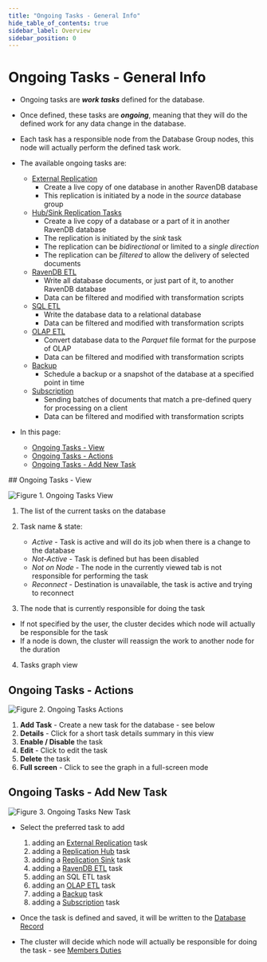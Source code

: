 ```yaml
---
title: "Ongoing Tasks - General Info"
hide_table_of_contents: true
sidebar_label: Overview
sidebar_position: 0
---
```



# Ongoing Tasks - General Info
<Admonition type="note" title="Note">

* Ongoing tasks are ***work tasks*** defined for the database.  
* Once defined, these tasks are ***ongoing***, meaning that they will do the defined work for any data change in the database.  
* Each task has a responsible node from the Database Group nodes, this node will actually perform the defined task work.  
* The available ongoing tasks are:  
  * [External Replication](../../../../studio/database/tasks/ongoing-tasks/external-replication-task.mdx)  
      * Create a live copy of one database in another RavenDB database
      * This replication is initiated by a node in the *source* database group
  * [Hub/Sink Replication Tasks](../../../../studio/database/tasks/ongoing-tasks/hub-sink-replication/overview.mdx)  
      * Create a live copy of a database or a part of it in another RavenDB database  
      * The replication is initiated by the *sink* task  
      * The replication can be *bidirectional* or limited to a *single direction*  
      * The replication can be *filtered* to allow the delivery of selected documents  
  * [RavenDB ETL](../../../../studio/database/tasks/ongoing-tasks/ravendb-etl-task.mdx)  
      * Write all database documents, or just part of it, to another RavenDB database  
      * Data can be filtered and modified with transformation scripts  
  * [SQL ETL](../../../../server/ongoing-tasks/etl/sql.mdx)  
      * Write the database data to a relational database  
      * Data can be filtered and modified with transformation scripts  
  * [OLAP ETL](../../../../server/ongoing-tasks/etl/olap.mdx)  
      * Convert database data to the _Parquet_ file format for the purpose of OLAP  
      * Data can be filtered and modified with transformation scripts  
  * [Backup](../../../../studio/database/tasks/backup-task.mdx)  
      * Schedule a backup or a snapshot of the database at a specified point in time  
  * [Subscription](../../../../client-api/data-subscriptions/what-are-data-subscriptions.mdx)  
      * Sending batches of documents that match a pre-defined query for processing on a client  
      * Data can be filtered and modified with transformation scripts  

* In this page:  
  * [Ongoing Tasks - View](../../../../studio/database/tasks/ongoing-tasks/general-info.mdx#ongoing-tasks---view)  
  * [Ongoing Tasks - Actions](../../../../studio/database/tasks/ongoing-tasks/general-info.mdx#ongoing-tasks---actions)  
  * [Ongoing Tasks - Add New Task](../../../../studio/database/tasks/ongoing-tasks/general-info.mdx#ongoing-tasks---add-new-task)  
</Admonition>
## Ongoing Tasks - View

![Figure 1. Ongoing Tasks View](./assets/general-info-001.png)

1. The list of the current tasks on the database  

2. Task name & state:  
   * _Active_ - Task is active and will do its job when there is a change to the database  
   * _Not-Active_ - Task is defined but has been disabled  
   * _Not on Node_ - The node in the currently viewed tab is not responsible for performing the task  
   * _Reconnect_ - Destination is unavailable, the task is active and trying to reconnect  

3. The node that is currently responsible for doing the task  
  * If not specified by the user, the cluster decides which node will actually be responsible for the task
  * If a node is down, the cluster will reassign the work to another node for the duration  

4. Tasks graph view  



## Ongoing Tasks - Actions

![Figure 2. Ongoing Tasks Actions](./assets/general-info-002.png)

1. **Add Task** - Create a new task for the database - see below  
2. **Details** - Click for a short task details summary in this view  
3. **Enable / Disable** the task  
4. **Edit** - Click to edit the task  
5. **Delete** the task  
6. **Full screen** - Click to see the graph in a full-screen mode  



## Ongoing Tasks - Add New Task

![Figure 3. Ongoing Tasks New Task](./assets/general-info-003.png)

* Select the preferred task to add  
  1. adding an [External Replication](../../../../studio/database/tasks/ongoing-tasks/external-replication-task.mdx) task  
  2. adding a [Replication Hub](../../../../studio/database/tasks/ongoing-tasks/hub-sink-replication/replication-hub-task.mdx) task
  3. adding a [Replication Sink](../../../../studio/database/tasks/ongoing-tasks/hub-sink-replication/replication-sink-task.mdx) task
  4. adding a [RavenDB ETL](../../../../studio/database/tasks/ongoing-tasks/ravendb-etl-task.mdx) task  
  5. adding an SQL ETL task  
  6. adding an [OLAP ETL](../../../../studio/database/tasks/ongoing-tasks/olap-etl-task.mdx) task  
  7. adding a [Backup](../../../../studio/database/tasks/backup-task.mdx) task  
  8. adding a [Subscription](../../../../studio/database/tasks/ongoing-tasks/subscription-task.mdx) task  

* Once the task is defined and saved, it will be written to the [Database Record](../../../../studio/database/settings/database-record.mdx)  

* The cluster will decide which node will actually be responsible for doing the task - see [Members Duties](../../../../studio/database/settings/manage-database-group.mdx#database-group-topology---members-duties)  

